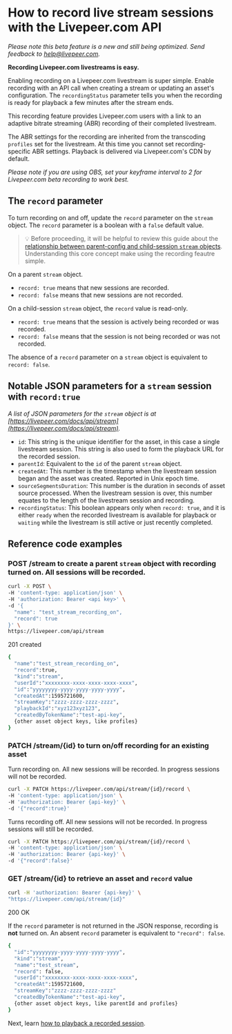 
<DocsLayout title="How to record live stream sessions - Livepeer.com" description="How to record live stream sessions">

# How to record live stream sessions with the Livepeer.com API

*Please note this beta feature is a new and still being optimized. Send feedback to help@livepeer.com.*

**Recording Livepeer.com livestreams is easy.**

Enabling recording on a Livepeer.com livestream is super simple. Enable recording with an API call when creating a stream or updating an asset's configuration. The `recordingStatus` parameter tells you when the recording is ready for playback a few minutes after the stream ends. 

This recording feature provides Livepeer.com users with a link to an adaptive bitrate streaming (ABR) recording of their completed livestream. 

The ABR settings for the recording are inherited from the transcoding  `profiles` set for the livestream. At this time you cannot set recording-specific ABR settings. Playback is delivered via Livepeer.com's CDN by default.

*Please note if you are using OBS, set your keyframe interval to 2 for Livepeer.com beta recording to work best.*

## The `record` parameter

To turn recording on and off, update the `record` parameter on the `stream` object. The `record` parameter is a boolean with a `false` default value.

> 💡 Before proceeding, it will be helpful to review this guide about the
[relationship between parent-config and child-session `stream` objects](/docs/guides/api/parent-streams-and-sessions). Understanding this core concept make using the recording feautre simple.

On a parent `stream` object.

- `record: true` means that new sessions are recorded.
- `record: false` means that new sessions are not recorded.

On a child-session `stream` object, the `record` value is read-only.

- `record: true` means that the session is actively being recorded or was recorded. 
- `record: false` means that the session is not being recorded or was not recorded. 

The absence of a `record` parameter on a `stream` object is equivalent to `record: false`.

## Notable JSON parameters for a `stream` session with `record:true`

*A list of JSON parameters for the `stream` object is at [https://livepeer.com/docs/api/stream](https://livepeer.com/docs/api/stream).*

- `id`: This string is the unique identifier for the asset, in this case a single livestream session. This string is also used to form the playback URL for the recorded session.
- `parentId`: Equivalent to the `id` of the parent `stream` object.
- `createdAt`: This number is the timestamp when the livestream session began and the asset was created. Reported in Unix epoch time.
- `sourceSegmentsDuration`: This number is the duration in seconds of asset source processed. When the livestream session is over, this number equates to the length of the livestream session and recording.
- `recordingStatus`: This boolean appears only when `record: true`, and it is either `ready` when the recorded livestream is available for playback or `waiting` while the livestream is still active or just recently completed.

## Reference code examples

### POST /stream to create a parent `stream` object with recording turned on. All sessions will be recorded.

```bash
curl -X POST \
-H 'content-type: application/json' \
-H 'authorization: Bearer <api key>' \
-d '{
  "name": "test_stream_recording_on",
  "record": true
}' \
https://livepeer.com/api/stream
```

201 created

```bash
{ 
  "name":"test_stream_recording_on",
  "record":true,
  "kind":"stream",
  "userId":"xxxxxxxx-xxxx-xxxx-xxxx-xxxx",
  "id":"yyyyyyyy-yyyy-yyyy-yyyy-yyyy",
  "createdAt":1595721600,
  "streamKey":"zzzz-zzzz-zzzz-zzzz",
  "playbackId":"xyz123xyz123",
  "createdByTokenName":"test-api-key",
  {other asset object keys, like profiles}
}
```

### PATCH /stream/{id} to turn on/off recording for an existing asset

Turn recording on. All new sessions will be recorded. In progress sessions will not be recorded.

```bash
curl -X PATCH https://livepeer.com/api/stream/{id}/record \
-H 'content-type: application/json' \
-H 'authorization: Bearer {api-key}' \
-d '{"record":true}'
```

Turns recording off. All new sessions will not be recorded. In progress sessions will still be recorded.

```bash
curl -X PATCH https://livepeer.com/api/stream/{id}/record \
-H 'content-type: application/json' \
-H 'authorization: Bearer {api-key}' \
-d '{"record":false}'
```

### GET /stream/{id} to retrieve an asset and `record` value

```bash
curl -H 'authorization: Bearer {api-key}' \
"https://livepeer.com/api/stream/{id}"
```

200 OK

If the `record` parameter is not returned in the JSON response, recording is **not** turned on. An absent `record` parameter is equivalent to `"record": false`.

```bash
{
  "id":"yyyyyyyy-yyyy-yyyy-yyyy-yyyy",
  "kind":"stream",
  "name":"test_stream",
  "record": false,
  "userId":"xxxxxxxx-xxxx-xxxx-xxxx-xxxx",
  "createdAt":1595721600,
  "streamKey":"zzzz-zzzz-zzzz-zzzz"
  "createdByTokenName":"test-api-key",
  {other asset object keys, like parentId and profiles}
}
```

Next, learn
[how to playback a recorded session](/docs/guides/api/playback-recording).

</DocsLayout>
